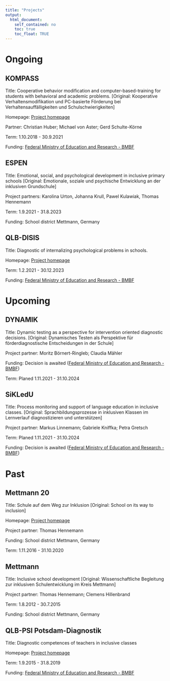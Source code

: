 ```yaml
---
title: "Projects"
output:  
  html_document:  
    self_contained: no  
    toc: true
    toc_float: TRUE
---
```


# Ongoing {#ongoing}

## KOMPASS {#kompass}

Title: Cooperative behavior modification and computer-based-training for students with behavioral and academic problems. [Original: Kooperative Verhaltensmodifikation und PC-basierte Förderung bei Verhaltensauffälligkeiten und Schulschwierigkeiten]

Homepage: [Project homepage](http://www.kompass-forschung.de/)

Partner: Christian Huber; Michael von Aster; Gerd Schulte-Körne

Term: 1.10.2018 - 30.9.2021

Funding: [Federal Ministry of Education and Research - BMBF](https://www.bmbf.de/en/index.html)

## ESPEN {#espen}

Title: Emotional, social, and psychological development in inclusive primary schools [Original: Emotionale, soziale und psychische Entwicklung an der
inklusiven Grundschule]

Project partners: Karolina Urton, Johanna Krull, Pawel Kulawiak, Thomas Hennemann

Term: 1.9.2021 - 31.8.2023

Funding: School district Mettmann, Germany

## QLB-DISIS {#disis}

Title: Diagnostic of internalizing psychological problems in schools.

Homepage: [Project homepage](https://www.uni-potsdam.de/de/qlb/das-projekt/sp-3-inklusion-und-heterogenitaet/inklusionspaedagogik-foerderschwerpunkt-forschungsmethoden-und-diagnostik)

Term: 1.2.2021 - 30.12.2023

Funding: [Federal Ministry of Education and Research - BMBF](https://www.bmbf.de/en/index.html)

# Upcoming {#upcoming}

## DYNAMIK {#dynamik}

Title: Dynamic testing as a perspective for intervention oriented diagnostic decisions. [Original: Dynamisches Testen als Perspektive für förderdiagnostische Entscheidungen in der Schule]

Project partner: Moritz Börnert-Ringleb; Claudia Mähler

Funding: Decision is awaited ([Federal Ministry of Education and Research - BMBF](https://www.bmbf.de/en/index.html))

Term: Planed 1.11.2021 - 31.10.2024

## SiKLedU {#sikledu}

Title: Process monitoring and support of language education in inclusive classes. [Original: Sprachbildungsprozesse in inklusiven Klassen im Lernverlauf diagnostizieren und unterstützen]

Project partner: Markus Linnemann; Gabriele Kniffka; Petra Gretsch

Term: Planed 1.11.2021 - 31.10.2024

Funding: Decision is awaited ([Federal Ministry of Education and Research - BMBF](https://www.bmbf.de/en/index.html))

# Past

## Mettmann 20 {#mm20}

Title: Schule auf dem Weg zur Inklusion [Original: School on its way to inclusion]

Homepage: [Project homepage](https://www.hf.uni-koeln.de/38801)

Project partner: Thomas Hennemann

Funding: School district Mettmann, Germany

Term: 1.11.2016 - 31.10.2020

## Mettmann {#mm}

Title: Inclusive school development [Original: Wissenschaftliche Begleitung zur inklusiven Schulentwicklung im Kreis Mettmann]

Project partner: Thomas Hennemann; Clemens Hillenbrand

Term: 1.8.2012 - 30.7.2015

Funding: School district Mettmann, Germany

## QLB-PSI Potsdam-Diagnostik {#qlb}

Title: Diagnostic competences of teachers in inclusive classes

Homepage: [Project homepage](https://www.uni-potsdam.de/de/qlb/das-projekt/sp-3-inklusion-und-heterogenitaet/inklusionspaedagogik-foerderschwerpunkt-forschungsmethoden-und-diagnostik)

Term: 1.9.2015 - 31.8.2019

Funding: [Federal Ministry of Education and Research - BMBF](https://www.bmbf.de/en/index.html)
